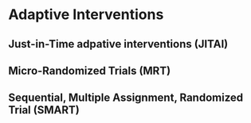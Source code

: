 # Adaptive Interventions

## Just-in-Time adpative interventions (JITAI)

## Micro-Randomized Trials (MRT)

## Sequential, Multiple Assignment, Randomized Trial (SMART)